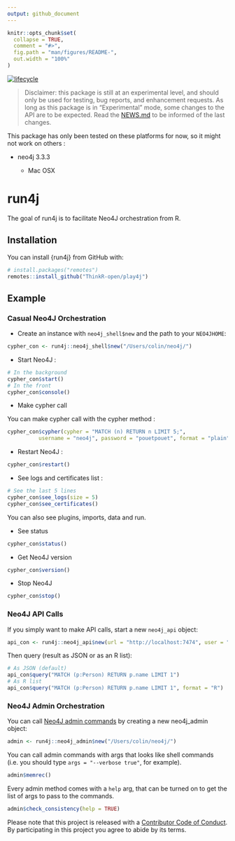 ```yaml
---
output: github_document
---
```


<!-- README.md is generated from README.Rmd. Please edit that file -->

```r
knitr::opts_chunk$set(
  collapse = TRUE,
  comment = "#>",
  fig.path = "man/figures/README-",
  out.width = "100%"
)
```

[![lifecycle](https://img.shields.io/badge/lifecycle-experimental-orange.svg)](https://www.tidyverse.org/lifecycle/#experimental)

> Disclaimer: this package is still at an experimental level, and should only be used for testing, bug reports, and enhancement requests. As long as this package is in "Experimental" mode, some changes to the API are to be expected. Read the [NEWS.md](NEWS.md) to be informed of the last changes.

This package has only been tested on these platforms for now, so it might not work on others : 

- neo4j 3.3.3

  + Mac OSX

# run4j

The goal of run4j is to facilitate Neo4J orchestration from R. 

## Installation

You can install {run4j} from GitHub with:

```r
# install.packages("remotes")
remotes::install_github("ThinkR-open/play4j")
```

## Example

### Casual Neo4J Orchestration

+ Create an instance with `neo4j_shell$new` and the path to your `NEO4JHOME`:

```r
cypher_con <- run4j::neo4j_shell$new("/Users/colin/neo4j/")
```

+ Start Neo4J : 

```r
# In the background
cypher_con$start()
# In the front
cypher_con$console()
```

+ Make cypher call 

You can make cypher call with the cypher method : 

```r
cypher_con$cypher(cypher = "MATCH (n) RETURN n LIMIT 5;",
          username = "neo4j", password = "pouetpouet", format = "plain")
```


+ Restart Neo4J :  

```r
cypher_con$restart()
```

+ See logs and certificates list : 

```r
# See the last 5 lines
cypher_con$see_logs(size = 5)
cypher_con$see_certificates()
```

You can also see plugins, imports, data and run.

+ See status 

```r
cypher_con$status()
```

+ Get Neo4J version

```r
cypher_con$version()
```

+ Stop Neo4J

```r
cypher_con$stop()
```

### Neo4J API Calls

If you simply want to make API calls, start a new `neo4j_api` object: 

```r
api_con <- run4j::neo4j_api$new(url = "http://localhost:7474", user = "neo4j", password = "pouetpouet")
```

Then query (result as JSON or as an R list):

```r
# As JSON (default)
api_con$query("MATCH (p:Person) RETURN p.name LIMIT 1")
# As R list 
api_con$query("MATCH (p:Person) RETURN p.name LIMIT 1", format = "R")
```

### Neo4J Admin Orchestration

You can call [Neo4J admin commands](https://neo4j.com/docs/operations-manual/current/tools/neo4j-admin/) by creating a new neo4j_admin object:

```r
admin <- run4j::neo4j_admin$new("/Users/colin/neo4j/")
```

You can call admin commands with args that looks like shell commands (i.e. you should type `args = "--verbose true"`, for example).

```r
admin$memrec()
```

Every admin method comes with a `help` arg, that can be turned on to get the list of args to pass to the commands. 

```r
admin$check_consistency(help = TRUE)
```


  Please note that this project is released with a [Contributor Code of Conduct](CODE_OF_CONDUCT.md).
  By participating in this project you agree to abide by its terms.
